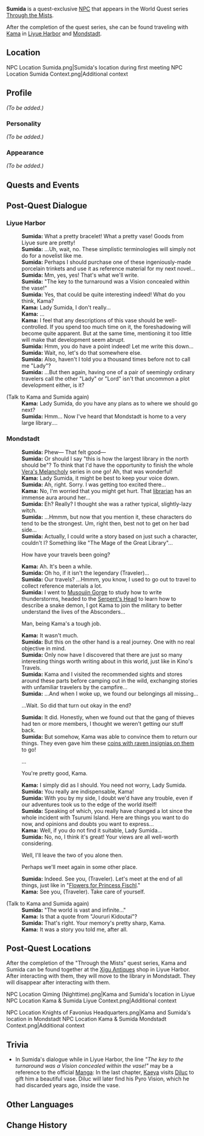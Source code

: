 {{Meta
<!-- REMOVE THIS TEMPLATE AFTER ADDING MISSING INFO -->
|missing_NPC_profile  = yes
}}
{{Character Infobox
|type             = Quest NPC
|image            = NPC Sumida.png
|region           = Inazuma
}}
'''Sumida''' is a quest-exclusive [[NPC]] that appears in the World Quest series [[Through the Mists]].

After the completion of the quest series, she can be found traveling with [[Kama]] in [[Liyue Harbor]] and [[Mondstadt]].

==Location==
<gallery>
NPC Location Sumida.png|Sumida's location during first meeting
NPC Location Sumida Context.png|Additional context
</gallery>

==Profile==
<!-- detailed story/lore information goes here -->
''(To be added.)''

===Personality===
''(To be added.)''

===Appearance===
''(To be added.)''

==Quests and Events==
{{Quests and Events}}

==Post-Quest Dialogue==
===Liyue Harbor===
{{Dialogue start}}
:'''Sumida:''' What a pretty bracelet! What a pretty vase! Goods from Liyue sure are pretty!
:'''Sumida:''' ...Uh, wait, no. These simplistic terminologies will simply not do for a novelist like me.
:'''Sumida:''' Perhaps I should purchase one of these ingeniously-made porcelain trinkets and use it as reference material for my next novel...
:'''Sumida:''' Mm, yes, yes! That's what we'll write.
:'''Sumida:''' "The key to the turnaround was a Vision concealed within the vase!"
:'''Sumida:''' Yes, that could be quite interesting indeed! What do you think, Kama?
:'''Kama:''' Lady Sumida, I don't really...
:'''Kama:''' ...
:'''Kama:''' I feel that any descriptions of this vase should be well-controlled. If you spend too much time on it, the foreshadowing will become quite apparent. But at the same time, mentioning it too little will make that development seem abrupt.
:'''Sumida:''' Hmm, you do have a point indeed! Let me write this down...
:'''Sumida:''' Wait, no, let's do that somewhere else.
:'''Sumida:''' Also, haven't I told you a thousand times before not to call me "Lady"?
:'''Sumida:''' ...But then again, having one of a pair of seemingly ordinary travelers call the other "Lady" or "Lord" isn't that uncommon a plot development either, is it?

;(Talk to Kama and Sumida again)
:'''Kama:''' Lady Sumida, do you have any plans as to where we should go next?
:'''Sumida:''' Hmm... Now I've heard that Mondstadt is home to a very large library....
{{Dialogue end}}

===Mondstadt===
{{Dialogue start}}
:'''Sumida:''' Phew&mdash; That felt good&mdash;
:'''Sumida:''' Or should I say "this is how the largest library in the north should be"? To think that I'd have the opportunity to finish the whole [[Vera's Melancholy]] series in one go! Ah, that was wonderful!
:'''Kama:''' Lady Sumida, it might be best to keep your voice down.
:'''Sumida:''' Ah, right. Sorry. I was getting too excited there...
:'''Kama:''' No, I'm worried that you might get hurt. That [[Lisa|librarian]] has an immense aura around her...
:'''Sumida:''' Eh? Really? I thought she was a rather typical, slightly-lazy witch.
:'''Sumida:''' ...Hmmm, but now that you mention it, these characters do tend to be the strongest. Um, right then, best not to get on her bad side...
:'''Sumida:''' Actually, I could write a story based on just such a character, couldn't I? Something like "The Mage of the Great Library"...
:{{DIcon}} How have your travels been going?
:'''Kama:''' Ah. It's been a while.
:'''Sumida:''' Oh ho, if it isn't the legendary (Traveler)...
:'''Sumida:''' Our travels? ...Hmmm, you know, I used to go out to travel to collect reference materials a lot.
:'''Sumida:''' I went to [[Musoujin Gorge]] to study how to write thunderstorms, headed to the [[Serpent's Head]] to learn how to describe a snake demon, I got Kama to join the military to better understand the lives of the Absconders...
:{{DIcon}} Man, being Kama's a tough job.
:'''Kama:''' It wasn't much.
:'''Sumida:''' But this on the other hand is a real journey. One with no real objective in mind.
:'''Sumida:''' Only now have I discovered that there are just so many interesting things worth writing about in this world, just like in Kino's Travels.
:'''Sumida:''' Kama and I visited the recommended sights and stores around these parts before camping out in the wild, exchanging stories with unfamiliar travelers by the campfire...
:'''Sumida:''' ...And when I woke up, we found our belongings all missing...
:{{DIcon}} ...Wait. So did that turn out okay in the end?
:'''Sumida:''' It did. Honestly, when we found out that the gang of thieves had ten or more members, I thought we weren't getting our stuff back.
:'''Sumida:''' But somehow, Kama was able to convince them to return our things. They even gave him these [[Treasure Hoarder Insignia|coins with raven insignias on them]] to go!
:{{DIcon}} ...
:{{DIcon}} You're pretty good, Kama.
:'''Kama:''' I simply did as I should. You need not worry, Lady Sumida.
:'''Sumida:''' You really are indispensable, Kama!
:'''Sumida:''' With you by my side, I doubt we'd have any trouble, even if our adventures took us to the edge of the world itself!
:'''Sumida:''' Speaking of which, you really have changed a lot since the whole incident with Tsurumi Island. Here are things you want to do now, and opinions and doubts you want to express...
:'''Kama:''' Well, if you do not find it suitable, Lady Sumida...
:'''Sumida:''' No, no, I think it's great! Your views are all well-worth considering.
:{{DIcon}} Well, I'll leave the two of you alone then.
:{{DIcon}} Perhaps we'll meet again in some other place.
:'''Sumida:''' Indeed. See you, (Traveler). Let's meet at the end of all things, just like in "[[Flowers for Princess Fischl]]."
:'''Kama:''' See you, (Traveler). Take care of yourself.

;(Talk to Kama and Sumida again)
:'''Sumida:''' "The world is vast and infinite..."
:'''Kama:''' Is that a quote from "Joururi Kidoutai"?
:'''Sumida:''' That's right. Your memory's pretty sharp, Kama.
:'''Kama:''' It was a story you told me, after all.
{{Dialogue end}}

==Post-Quest Locations==
After the completion of the "Through the Mists" quest series, Kama and Sumida can be found together at the [[Xigu Antiques]] shop in Liyue Harbor. After interacting with them, they will move to the library in Mondstadt. They will disappear after interacting with them.
<gallery>
NPC Location Qiming (Nighttime).png|Kama and Sumida's location in Liyue
NPC Location Kama & Sumida Liyue Context.png|Additional context
</gallery>
<gallery>
NPC Location Knights of Favonius Headquarters.png|Kama and Sumida's location in Mondstadt
NPC Location Kama & Sumida Mondstadt Context.png|Additional context
</gallery>

==Trivia==
* In Sumida's dialogue while in Liyue Harbor, the line ''"The key to the turnaround was a Vision concealed within the vase!"'' may be a reference to the official [[Manga]]: In the last chapter, [[Kaeya]] visits [[Diluc]] to gift him a beautiful vase. Diluc will later find his Pyro Vision, which he had discarded years ago, inside the vase.

==Other Languages==
{{Other Languages
|default_hidden = 1
|en      = Sumida
|zhs     = 墨田
|zhs_rm  = Mòtián
|zht     = 墨田
|zht_rm  = Mòtián
|ja      = 墨田
|ja_rm   = Sumida
|ko      = 스미다
|ko_rm   = Seumida
|es      = Sumida
|fr      = Sumida
|ru      = Сумида
|th      = Sumida
|vi      = Sumida
|de      = Sumida
|id      = Sumida
|pt      = Sumida
|tr      = Sumida
|it      = Sumida
}}

==Change History==
{{Change History|2.2}}
<!--
==References==
{{Reflist}}-->
